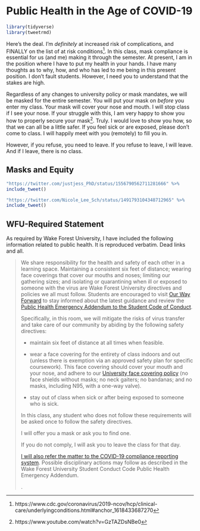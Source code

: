 # Public Health in the Age of COVID-19

```r
library(tidyverse)
library(tweetrmd)
```

Here's the deal. I'm *definitely* at increased risk of complications, and FINALLY on the list of at risk conditions^[https://www.cdc.gov/coronavirus/2019-ncov/hcp/clinical-care/underlyingconditions.html#anchor_1618433687270]. In this class, mask compliance is essential for us (and me) making it through the semester. At present, I am in the position where I have to put my health in your hands. I have many thoughts as to why, how, and who has led to me being in this present position. I don't fault students. However, I need you to understand that the stakes are high.

Regardless of any changes to university policy or mask mandates, we will be masked for the entire semester. You will put your mask on *before* you enter my class. Your mask will cover your nose and mouth. I will stop class if I see your nose. If your struggle with this, I am very happy to show you how to properly secure your mask^[https://www.youtube.com/watch?v=GzTAZDsNBe0]. Truly. I would love to show you how, so that we can all be a little safer. If you feel sick or are exposed, please don't come to class. I will happily meet with you (remotely) to fill you in. 


However, if you refuse, you need to leave. If you refuse to leave, I will leave. And if I leave, there is no class.

## Masks and Equity
<!--
Although university policy states that we can request masks instead of requiring them (barring specific circumstances), we can not provide an equitable and just atmosphere for learning if we are not protecting one another from COVID by masking. Refusing to mask indoors is a manifestation of ableism and racism, an exercise of individual privilege that tells the most vulnerable that their health does not matter. To practice community care, we will mask to protect those of us with compromised immune systems, those of us with family members unable to get vaccinated, those of us who do not want to transmit the virus to others, and those of us who want to avoid re/infection.
-->

```r
"https://twitter.com/justjess_PhD/status/1556790562711281666" %>%
include_tweet()
```


```r

"https://twitter.com/Nicole_Lee_Sch/status/1491793104348712965" %>%
include_tweet()

```


## WFU-Required Statement

As required by Wake Forest University, I have included the following information related to public health. It is reproduced verbatim. Dead links and all. 

> We share responsibility for the health and safety of each other in a learning space. Maintaining a consistent six feet of distance; wearing face coverings that cover our mouths and noses; limiting our gathering sizes; and isolating or quarantining when ill or exposed to someone with the virus are Wake Forest University directives and policies we all must follow. Students are encouraged to visit [Our Way Forward](https://ourwayforward.wfu.edu/) to stay informed about the latest guidance and review the [Public Health Emergency Addendum to the Student Code of Conduct](https://studentconduct.wfu.edu/undergraduate-student-handbook/public-health-emergency-addendum/).  
>
> Specifically, in this room, we will mitigate the risks of virus transfer and take care of our community by abiding by the following safety directives: 
>
> - maintain six feet of distance at all times when feasible. 
>
> - wear a face covering for the entirety of class indoors and out (unless there is exemption via an approved safety plan for specific coursework). This face covering should cover your mouth and your nose, and adhere to our [University face covering policy](https://drive.google.com/file/d/1Tqo-by1sjmc-kWUTwAqeNdaHq8OBsU9B/view) (no face shields without masks; no neck gaiters; no bandanas; and no masks, including N95, with a one-way valve). 
>
> - stay out of class when sick or after being exposed to someone who is sick.
>
> In this class, any student who does not follow these requirements will be asked once to follow the safety directives. 
>
> I will offer you a mask or ask you to find one. 
> 
> If you do not comply, I will ask you to leave the class for that day. 
>
> [I will also refer the matter to the COVID-19 compliance reporting system](https://cm.maxient.com/reportingform.php?WakeForestUniv&layout_id=40). Possible disciplinary actions may follow as described in the Wake Forest University Student Conduct Code Public Health Emergency Addendum.
>
> .



